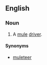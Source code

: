 ==English==

===Noun===
{{en-noun}}

# {{context|slang}}A [[mule]] [[driver]].

====Synonyms====
*[[muleteer]]